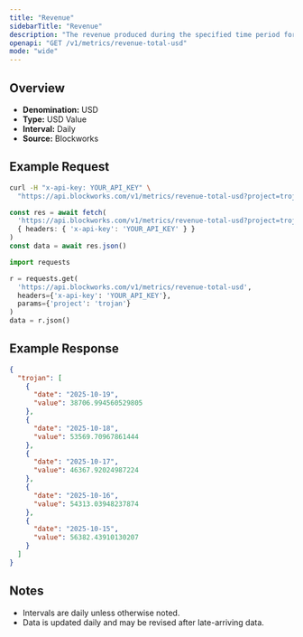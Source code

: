 ```yaml
---
title: "Revenue"
sidebarTitle: "Revenue"
description: "The revenue produced during the specified time period for given project."
openapi: "GET /v1/metrics/revenue-total-usd"
mode: "wide"
---
```


## Overview

- **Denomination:** USD
- **Type:** USD Value
- **Interval:** Daily
- **Source:** Blockworks

## Example Request

<CodeGroup>

```bash cURL
curl -H "x-api-key: YOUR_API_KEY" \
  "https://api.blockworks.com/v1/metrics/revenue-total-usd?project=trojan"
```

```typescript TypeScript
const res = await fetch(
  'https://api.blockworks.com/v1/metrics/revenue-total-usd?project=trojan',
  { headers: { 'x-api-key': 'YOUR_API_KEY' } }
)
const data = await res.json()
```

```python Python
import requests

r = requests.get(
  'https://api.blockworks.com/v1/metrics/revenue-total-usd',
  headers={'x-api-key': 'YOUR_API_KEY'},
  params={'project': 'trojan'}
)
data = r.json()
```

</CodeGroup>

## Example Response

```json
{
  "trojan": [
    {
      "date": "2025-10-19",
      "value": 38706.994560529805
    },
    {
      "date": "2025-10-18",
      "value": 53569.70967861444
    },
    {
      "date": "2025-10-17",
      "value": 46367.92024987224
    },
    {
      "date": "2025-10-16",
      "value": 54313.03948237874
    },
    {
      "date": "2025-10-15",
      "value": 56382.43910130207
    }
  ]
}
```

## Notes
- Intervals are daily unless otherwise noted.
- Data is updated daily and may be revised after late-arriving data.